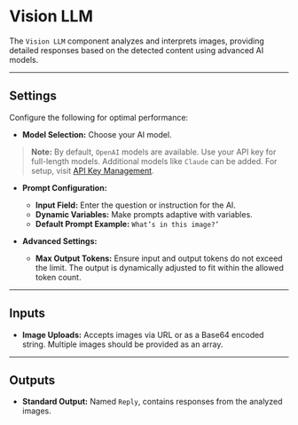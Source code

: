 # Vision LLM

The `Vision LLM` component analyzes and interprets images, providing detailed responses based on the detected content using advanced AI models.

---

## Settings

Configure the following for optimal performance:

- **Model Selection:** Choose your AI model.

> **Note:** By default, `OpenAI` models are available. Use your API key for full-length models. Additional models like `Claude` can be added. For setup, visit [API Key Management](/docs/agent-collaboration/working-with-agents/vault-sharing).
  
- **Prompt Configuration:**
  - **Input Field:** Enter the question or instruction for the AI.
  - **Dynamic Variables:** Make prompts adaptive with variables.
  - **Default Prompt Example:** `What’s in this image?’`
  
- **Advanced Settings:**
  - **Max Output Tokens:** Ensure input and output tokens do not exceed the limit. The output is dynamically adjusted to fit within the allowed token count.

---

## Inputs

- **Image Uploads:** Accepts images via URL or as a Base64 encoded string. Multiple images should be provided as an array.

---

## Outputs

- **Standard Output:** Named `Reply`, contains responses from the analyzed images.